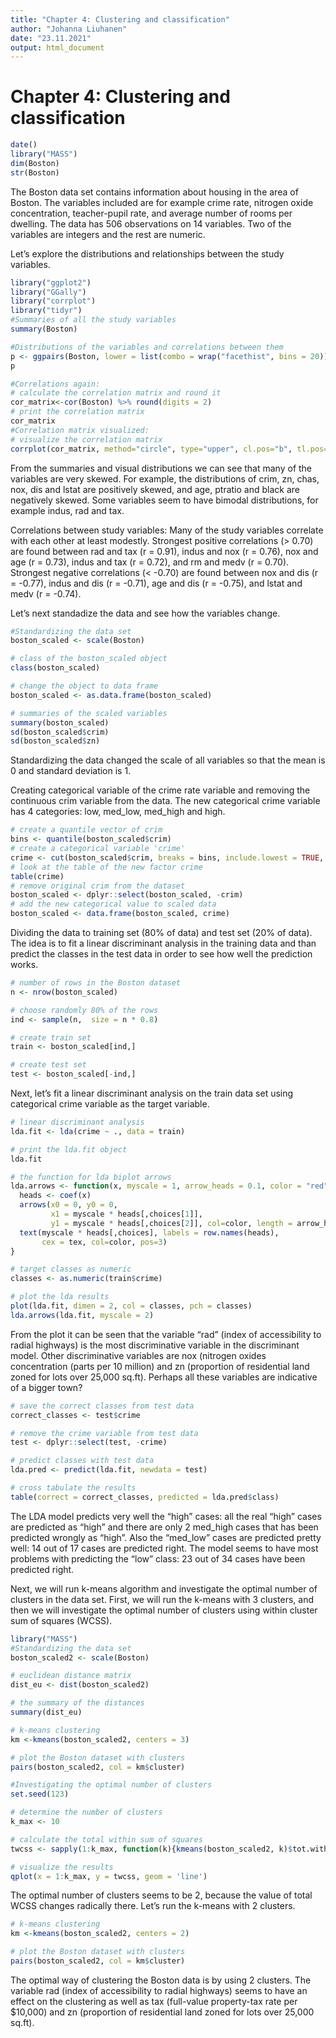 ```yaml
---
title: "Chapter 4: Clustering and classification"
author: "Johanna Liuhanen"
date: "23.11.2021"
output: html_document
---
```

# Chapter 4: Clustering and classification

```r
date()
library("MASS")
dim(Boston)
str(Boston)
```
The Boston data set contains information about housing in the area of Boston. The variables included are for example crime rate, nitrogen oxide concentration, teacher-pupil rate, and average number of rooms per dwelling. The data has 506 observations on 14 variables. Two of the variables are integers and the rest are numeric.

Let's explore the distributions and relationships between the study variables.

```r
library("ggplot2")
library("GGally")
library("corrplot")
library("tidyr")
#Summaries of all the study variables
summary(Boston)

#Distributions of the variables and correlations between them
p <- ggpairs(Boston, lower = list(combo = wrap("facethist", bins = 20)))
p

#Correlations again:
# calculate the correlation matrix and round it
cor_matrix<-cor(Boston) %>% round(digits = 2)
# print the correlation matrix
cor_matrix
#Correlation matrix visualized:
# visualize the correlation matrix
corrplot(cor_matrix, method="circle", type="upper", cl.pos="b", tl.pos="d", tl.cex = 0.6)
```

From the summaries and visual distributions we can see that many of the variables are very skewed. For example, the distributions of crim, zn, chas, nox, dis and lstat are positively skewed, and age, ptratio and black are negatively skewed. Some variables seem to have bimodal distributions, for example indus, rad and tax.

Correlations between study variables:
Many of the study variables correlate with each other at least modestly. Strongest positive correlations (> 0.70) are found between rad and tax (r = 0.91), indus and nox (r = 0.76), nox and age (r = 0.73), indus and tax (r = 0.72), and rm and medv (r = 0.70).
Strongest negative correlations (< -0.70) are found between nox and dis (r = -0.77), indus and dis (r = -0.71), age and dis (r = -0.75), and lstat and medv (r = -0.74).

Let's next standadize the data and see how the variables change.


```r
#Standardizing the data set
boston_scaled <- scale(Boston)

# class of the boston_scaled object
class(boston_scaled)

# change the object to data frame
boston_scaled <- as.data.frame(boston_scaled)

# summaries of the scaled variables
summary(boston_scaled)
sd(boston_scaled$crim)
sd(boston_scaled$zn)

```

Standardizing the data changed the scale of all variables so that the mean is 0 and standard deviation is 1.

Creating categorical variable of the crime rate variable and removing the continuous crim variable from the data. The new categorical crime variable has 4 categories: low, med_low, med_high and high.
```r
# create a quantile vector of crim
bins <- quantile(boston_scaled$crim)
# create a categorical variable 'crime'
crime <- cut(boston_scaled$crim, breaks = bins, include.lowest = TRUE, label=c("low", "med_low", "med_high", "high"))
# look at the table of the new factor crime
table(crime)
# remove original crim from the dataset
boston_scaled <- dplyr::select(boston_scaled, -crim)
# add the new categorical value to scaled data
boston_scaled <- data.frame(boston_scaled, crime)
```

Dividing the data to training set (80% of data) and test set (20% of data). The idea is to fit a linear discriminant analysis in the training data and than predict the classes in the test data in order to see how well the prediction works.

```r
# number of rows in the Boston dataset 
n <- nrow(boston_scaled)

# choose randomly 80% of the rows
ind <- sample(n,  size = n * 0.8)

# create train set
train <- boston_scaled[ind,]

# create test set 
test <- boston_scaled[-ind,]

```

Next, let's fit a linear discriminant analysis on the train data set using categorical crime variable as the target variable.
```r
# linear discriminant analysis
lda.fit <- lda(crime ~ ., data = train)

# print the lda.fit object
lda.fit

# the function for lda biplot arrows
lda.arrows <- function(x, myscale = 1, arrow_heads = 0.1, color = "red", tex = 0.75, choices = c(1,2)){
  heads <- coef(x)
  arrows(x0 = 0, y0 = 0, 
         x1 = myscale * heads[,choices[1]], 
         y1 = myscale * heads[,choices[2]], col=color, length = arrow_heads)
  text(myscale * heads[,choices], labels = row.names(heads), 
       cex = tex, col=color, pos=3)
}

# target classes as numeric
classes <- as.numeric(train$crime)

# plot the lda results
plot(lda.fit, dimen = 2, col = classes, pch = classes)
lda.arrows(lda.fit, myscale = 2)
```

From the plot it can be seen that the variable "rad" (index of accessibility to radial highways) is the most discriminative variable in the discriminant model. Other discriminative variables are nox (nitrogen oxides concentration (parts per 10 million) and zn (proportion of residential land zoned for lots over 25,000 sq.ft). Perhaps all these variables are indicative of a bigger town?
```r
# save the correct classes from test data
correct_classes <- test$crime

# remove the crime variable from test data
test <- dplyr::select(test, -crime)

# predict classes with test data
lda.pred <- predict(lda.fit, newdata = test)

# cross tabulate the results
table(correct = correct_classes, predicted = lda.pred$class)

```
The LDA model predicts very well the "high" cases: all the real "high" cases are predicted as "high" and there are only 2 med_high cases that has been predicted wrongly as "high". Also the "med_low" cases are predicted pretty well: 14 out of 17 cases are predicted right. The model seems to have most problems with predicting the "low" class: 23 out of 34 cases have been predicted right. 

Next, we will run k-means algorithm and investigate the optimal number of clusters in the data set. First, we will run the k-means with 3 clusters, and then we will investigate the optimal number of clusters using  within cluster sum of squares (WCSS).

```r
library("MASS")
#Standardizing the data set
boston_scaled2 <- scale(Boston)

# euclidean distance matrix
dist_eu <- dist(boston_scaled2)

# the summary of the distances
summary(dist_eu)

# k-means clustering
km <-kmeans(boston_scaled2, centers = 3)

# plot the Boston dataset with clusters
pairs(boston_scaled2, col = km$cluster)

#Investigating the optimal number of clusters 
set.seed(123)

# determine the number of clusters
k_max <- 10

# calculate the total within sum of squares
twcss <- sapply(1:k_max, function(k){kmeans(boston_scaled2, k)$tot.withinss})

# visualize the results
qplot(x = 1:k_max, y = twcss, geom = 'line')
```

The optimal number of clusters seems to be 2, because the value of total WCSS changes radically there. Let's run the k-means with 2 clusters.

```r
# k-means clustering
km <-kmeans(boston_scaled2, centers = 2)

# plot the Boston dataset with clusters
pairs(boston_scaled2, col = km$cluster)
```

The optimal way of clustering the Boston data is by using 2 clusters. The variable rad (index of accessibility to radial highways) seems to have an effect on the clustering as well as tax (full-value property-tax rate per \$10,000) and zn (proportion of residential land zoned for lots over 25,000 sq.ft).